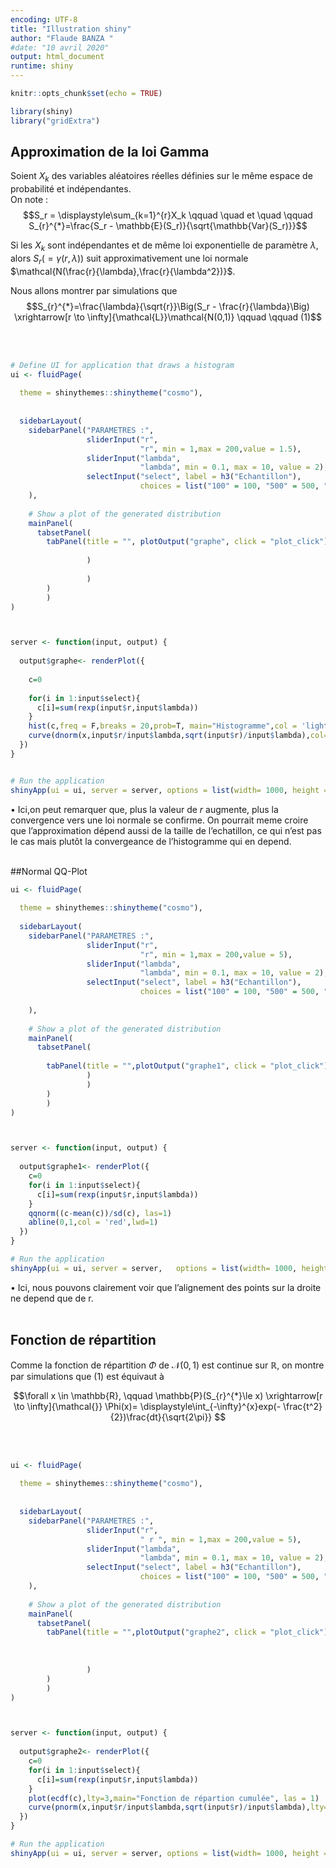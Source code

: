 ```yaml
---
encoding: UTF-8
title: "Illustration shiny"
author: "Flaude BANZA "
#date: "10 avril 2020"
output: html_document
runtime: shiny
---
```


```r
knitr::opts_chunk$set(echo = TRUE)

library(shiny)
library("gridExtra")
```

## Approximation de la loi Gamma
Soient $X_k$ des variables aléatoires réelles définies sur le même espace de probabilité et indépendantes.<br> 
On note :
$$S_r = \displaystyle\sum_{k=1}^{r}X_k \qquad \quad et \quad \qquad S_{r}^{*}=\frac{S_r - \mathbb{E}(S_r)}{\sqrt{\mathbb{Var}(S_r)}}$$

Si les $X_k$ sont indépendantes et de même loi exponentielle de paramètre $\lambda$, alors $S_r(=\gamma(r,\lambda))$ suit approximativement une loi normale $\mathcal{N(\frac{r}{\lambda},\frac{r}{\lambda^2})}$.

Nous allons montrer par simulations que  
$$S_{r}^{*}=\frac{\lambda}{\sqrt{r}}\Big(S_r - \frac{r}{\lambda}\Big) \xrightarrow[r \to \infty]{\mathcal{L}}\mathcal{N(0,1)} \qquad \qquad (1)$$





<br><br>

```r

# Define UI for application that draws a histogram
ui <- fluidPage(
   
  theme = shinythemes::shinytheme("cosmo"),
  
  
  sidebarLayout(
    sidebarPanel("PARAMETRES :",
                 sliderInput("r",
                             "r", min = 1,max = 200,value = 1.5),
                 sliderInput("lambda",
                             "lambda", min = 0.1, max = 10, value = 2),
                 selectInput("select", label = h3("Echantillon"), 
                             choices = list("100" = 100, "500" = 500, "1000"=1000, "5000"=5000))
    ),
    
    # Show a plot of the generated distribution
    mainPanel(
      tabsetPanel(
        tabPanel(title = "", plotOutput("graphe", click = "plot_click")
                 
                 )
                
                 )
        )
        )
)



server <- function(input, output) {
   
  output$graphe<- renderPlot({
    
    c=0
    
    for(i in 1:input$select){
      c[i]=sum(rexp(input$r,input$lambda))
    }
    hist(c,freq = F,breaks = 20,prob=T, main="Histogramme",col = 'lightblue', border = 'white', xlab = NA, las=1)
    curve(dnorm(x,input$r/input$lambda,sqrt(input$r)/input$lambda),col= 'red', from = min(c)-1, to=max(c)+1,add=TRUE,lwd=2)
  })
}


# Run the application 
shinyApp(ui = ui, server = server, options = list(width= 1000, height = 500))

```


$\bullet$ Ici,on peut remarquer que, plus la valeur de $r$ augmente, plus la convergence vers une loi normale se confirme. On pourrait meme croire que l'approximation dépend aussi de la taille de l'echatillon, ce qui n'est pas le cas mais plutôt la convergeance de l'histogramme qui en depend.
<br><br>


##Normal QQ-Plot


```r

ui <- fluidPage(
   
  theme = shinythemes::shinytheme("cosmo"),
  
  sidebarLayout(
    sidebarPanel("PARAMETRES :",
                 sliderInput("r",
                             "r", min = 1,max = 200,value = 5),
                 sliderInput("lambda",
                             "lambda", min = 0.1, max = 10, value = 2),
                 selectInput("select", label = h3("Echantillon"), 
                             choices = list("100" = 100, "500" = 500, "1000"=1000, "5000"=5000))
                 
    ),
    
    # Show a plot of the generated distribution
    mainPanel(
      tabsetPanel(
        
        tabPanel(title = "",plotOutput("graphe1", click = "plot_click")
                 )
                 )
        )
        )
)



server <- function(input, output) {
   
  output$graphe1<- renderPlot({ 
    c=0
    for(i in 1:input$select){
      c[i]=sum(rexp(input$r,input$lambda))
    }
    qqnorm((c-mean(c))/sd(c), las=1)
    abline(0,1,col = 'red',lwd=1)
  })
}

# Run the application 
shinyApp(ui = ui, server = server,   options = list(width= 1000, height = 500))

```

$\bullet$ Ici, nous pouvons clairement voir que l'alignement des points sur la droite ne depend que de r.
<br><br>


## Fonction de répartition


Comme la fonction de répartition $\Phi$ de $\mathcal{N(0,1)}$ est continue sur $\mathbb{R}$, on montre par simulations que $(1)$ est équivaut à

$$\forall x \in \mathbb{R}, \qquad 
\mathbb{P}(S_{r}^{*}\le x)   \xrightarrow[r \to \infty]{\mathcal{}} \Phi(x)= \displaystyle\int_{-\infty}^{x}exp(- \frac{t^2}{2})\frac{dt}{\sqrt{2\pi}} $$


<br><br>

```r

ui <- fluidPage(
   
  theme = shinythemes::shinytheme("cosmo"),
  
  
  sidebarLayout(
    sidebarPanel("PARAMETRES :",
                 sliderInput("r",
                             " r ", min = 1,max = 200,value = 5),
                 sliderInput("lambda",
                             "lambda", min = 0.1, max = 10, value = 2),
                 selectInput("select", label = h3("Echantillon"), 
                             choices = list("100" = 100, "500" = 500, "1000"=1000, "5000"=5000))
    ),
    
    # Show a plot of the generated distribution
    mainPanel(
      tabsetPanel(
        tabPanel(title = "",plotOutput("graphe2", click = "plot_click"))
                 
                
        
                 )
        )
        )
)



server <- function(input, output) {
  
  output$graphe2<- renderPlot({ 
    c=0
    for(i in 1:input$select){
      c[i]=sum(rexp(input$r,input$lambda))
    }
    plot(ecdf(c),lty=3,main="Fonction de répartion cumulée", las = 1)
    curve(pnorm(x,input$r/input$lambda,sqrt(input$r)/input$lambda),lty=3,lwd=3,from = min(c),to=max(c),col="red",add=TRUE, xlab = NA)
  })
}

# Run the application 
shinyApp(ui = ui, server = server, options = list(width= 1000, height = 600))

```





